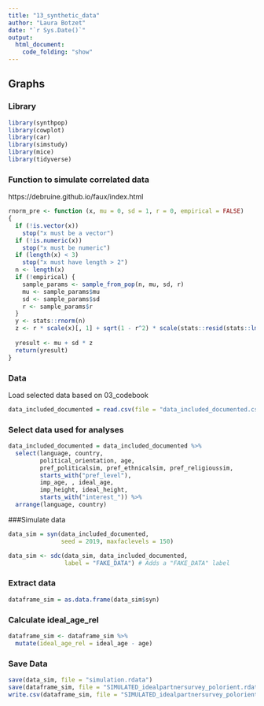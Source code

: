 ```yaml
---
title: "13_synthetic_data"
author: "Laura Botzet"
date: "`r Sys.Date()`"
output: 
  html_document:
    code_folding: "show"
---
```



## Graphs {.tabset}

### Library
```r
library(synthpop)
library(cowplot)
library(car)
library(simstudy)
library(mice)
library(tidyverse)
```

### Function to simulate correlated data  
https://debruine.github.io/faux/index.html
```r
rnorm_pre <- function (x, mu = 0, sd = 1, r = 0, empirical = FALSE) 
{
  if (!is.vector(x)) 
    stop("x must be a vector")
  if (!is.numeric(x)) 
    stop("x must be numeric")
  if (length(x) < 3) 
    stop("x must have length > 2")
  n <- length(x)
  if (!empirical) {
    sample_params <- sample_from_pop(n, mu, sd, r)
    mu <- sample_params$mu
    sd <- sample_params$sd
    r <- sample_params$r
  }
  y <- stats::rnorm(n)
  z <- r * scale(x)[, 1] + sqrt(1 - r^2) * scale(stats::resid(stats::lm(y ~ 
                                                                          x)))[, 1]
  yresult <- mu + sd * z
  return(yresult)
}
```

### Data
Load selected data based on 03_codebook
```r
data_included_documented = read.csv(file = "data_included_documented.csv")[,-1]
```

### Select data used for analyses
```r
data_included_documented = data_included_documented %>%
  select(language, country,
         political_orientation, age,
         pref_politicalsim, pref_ethnicalsim, pref_religioussim,
         starts_with("pref_level"),
         imp_age, , ideal_age,
         imp_height, ideal_height,
         starts_with("interest_")) %>%
  arrange(language, country)
```

###Simulate data
```r
data_sim = syn(data_included_documented,
               seed = 2019, maxfaclevels = 150)

data_sim <- sdc(data_sim, data_included_documented, 
                label = "FAKE_DATA") # Adds a "FAKE_DATA" label

```

### Extract data
```r
dataframe_sim = as.data.frame(data_sim$syn)
```

### Calculate ideal_age_rel
```r
dataframe_sim <- dataframe_sim %>%
  mutate(ideal_age_rel = ideal_age - age)
```


### Save Data
```r
save(data_sim, file = "simulation.rdata")
save(dataframe_sim, file = "SIMULATED_idealpartnersurvey_polorient.rdata")
write.csv(dataframe_sim, file = "SIMULATED_idealpartnersurvey_polorient.csv")
```
